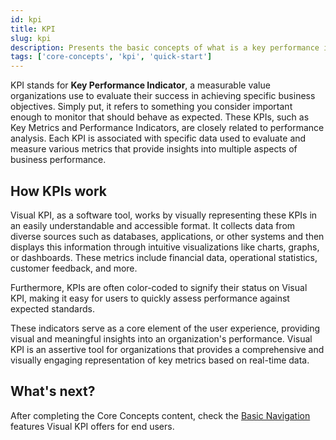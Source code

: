 ```yaml
---
id: kpi
title: KPI
slug: kpi
description: Presents the basic concepts of what is a key performance indicator (KPI).
tags: ['core-concepts', 'kpi', 'quick-start']
---
```




KPI stands for **Key Performance Indicator**, a measurable value organizations use to evaluate their success in achieving specific business objectives. Simply put, it refers to something you consider important enough to monitor that should behave as expected. These KPIs, such as Key Metrics and Performance Indicators, are closely related to performance analysis. Each KPI is associated with specific data used to evaluate and measure various metrics that provide insights into multiple aspects of business performance.

## How KPIs work

Visual KPI, as a software tool, works by visually representing these KPIs in an easily understandable and accessible format. It collects data from diverse sources such as databases, applications, or other systems and then displays this information through intuitive visualizations like charts, graphs, or dashboards. These metrics include financial data, operational statistics, customer feedback, and more.

Furthermore, KPIs are often color-coded to signify their status on Visual KPI, making it easy for users to quickly assess performance against expected standards.

<StylizedImage
  imgURL="img/docs/end-user/core-concepts/kpi/kpi-illustration.png"
  alt="KPI tab illustration"
/>

These indicators serve as a core element of the user experience, providing visual and meaningful insights into an organization's performance. Visual KPI is an assertive tool for organizations that provides a comprehensive and visually engaging representation of key metrics based on real-time data.

## What's next?

After completing the Core Concepts content, check the [Basic Navigation](/docs/end-user/basic-navigation/overview) features Visual KPI offers for end users.